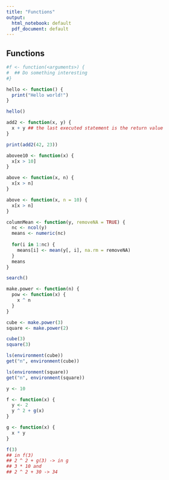 ```yaml
---
title: "Functions"
output:
  html_notebook: default
  pdf_document: default
---
```


## Functions

```r
#f <- function(<arguments>) {
#  ## Do something interesting
#}
```

```r
hello <- function() {
  print("Hello world!")
}

hello()
```

```r
add2 <- function(x, y) {
  x + y ## the last executed statement is the return value
}

print(add2(42, 23))
```

```r
abovee10 <- function(x) {
  x[x > 10]
}
```

```r
above <- function(x, n) {
  x[x > n]
}
```

```r
above <- function(x, n = 10) {
  x[x > n]
}
```

```r
columnMean <- function(y, removeNA = TRUE) {
  nc <- ncol(y)
  means <- numeric(nc)
  
  for(i in 1:nc) {
    means[i] <- mean(y[, i], na.rm = removeNA)
  }
  means
}
```

```r
search()
```

```r
make.power <- function(n) {
  pow <- function(x) {
    x ^ n
  }
}

cube <- make.power(3)
square <- make.power(2)

cube(3)
square(3)
```

```r
ls(environment(cube))
get("n", environment(cube))
```

```r
ls(environment(square))
get("n", environment(square))
```

```r
y <- 10

f <- function(x) {
  y <- 2
  y ^ 2 + g(x)
}

g <- function(x) {
  x * y
}
```

```r
f(3)
## in f(3)
## 2 ^ 2 + g(3) -> in g
## 3 * 10 and
## 2 ^ 2 + 30 -> 34
```
